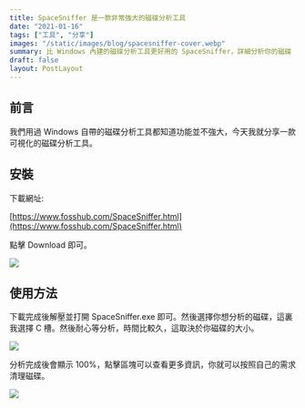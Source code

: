 ```yaml
---
title: SpaceSniffer 是一款非常強大的磁碟分析工具
date: "2021-01-16"
tags: ["工具", "分享"]
images: "/static/images/blog/spacesniffer-cover.webp"
summary: 比 Windows 內建的磁碟分析工具更好用的 SpaceSniffer，詳細分析你的磁碟
draft: false
layout: PostLayout
---
```


## 前言

我們用過 Windows 自帶的磁碟分析工具都知道功能並不強大，今天我就分享一款可視化的磁碟分析工具。

## 安裝

下載網址:

[https://www.fosshub.com/SpaceSniffer.html](https://www.fosshub.com/SpaceSniffer.html)

點擊 Download 即可。

![](/static/images/blog/spacesniffer-2.webp)

## 使用方法

下載完成後解壓並打開 SpaceSniffer.exe 即可。然後選擇你想分析的磁碟，這裏我選擇 C 槽。然後耐心等分析，時間比較久，這取決於你磁碟的大小。

![](/static/images/blog/spacesniffer-3.webp)

分析完成後會顯示 100%，點擊區塊可以查看更多資訊，你就可以按照自己的需求清理磁碟。

![](/static/images/blog/spacesniffer-4.webp)
